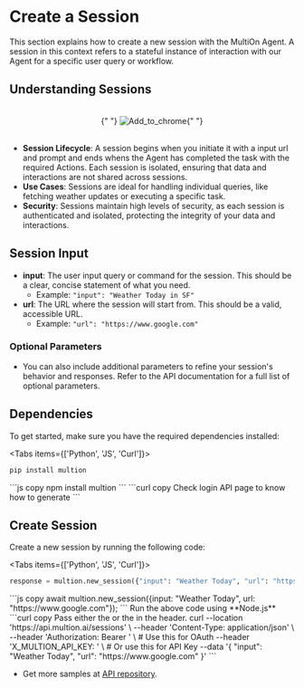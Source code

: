 
# Create a Session

This section explains how to create a new session with the MultiOn Agent. A session in this context refers to a stateful instance of interaction with our Agent for a specific user query or workflow.

## Understanding Sessions

<br />
<center>
  {" "}
  <img src="../api.svg" alt="Add_to_chrome" style={{ width: "3000px" }} />{" "}
</center>
<br />

- **Session Lifecycle**: A session begins when you initiate it with a input url and prompt and ends whens the Agent has completed the task with the required Actions. Each session is isolated, ensuring that data and interactions are not shared across sessions.
- **Use Cases**: Sessions are ideal for handling individual queries, like fetching weather updates or executing a specific task.
- **Security**: Sessions maintain high levels of security, as each session is authenticated and isolated, protecting the integrity of your data and interactions.

## Session Input

- **input**: The user input query or command for the session. This should be a clear, concise statement of what you need.
  - Example: `"input": "Weather Today in SF"`
- **url**: The URL where the session will start from. This should be a valid, accessible URL.
  - Example: `"url": "https://www.google.com"`

### Optional Parameters

- You can also include additional parameters to refine your session's behavior and responses. Refer to the API documentation for a full list of optional parameters.

## Dependencies


To get started, make sure you have the required dependencies installed:

<Tabs items={['Python', 'JS', 'Curl']}>
  <Tab>
  ```python copy
  pip install multion
  ```
  </Tab>
  <Tab>
  ```js copy 
  npm install multion
  ```
  </Tab>
  <Tab>
  ```curl copy
  Check login API page to know how to generate <AUTH_TOKEN>
  ```
  </Tab>
</Tabs>

## Create Session

Create a new session by running the following code:

<Tabs items={['Python', 'JS', 'Curl']}>
  <Tab>
  ```python copy
  response = multion.new_session({"input": "Weather Today", "url": "https://www.google.com"})
  ```
  </Tab>
  <Tab>
  ```js copy 
  await multion.new_session({input: "Weather Today", url: "https://www.google.com"});
  ```
  <Callout type="info" emoji="ℹ️">
  Run the above code using **Node.js**
  </Callout>
  </Tab>
  <Tab>
  ```curl copy
  Pass either the <AUTH_TOKEN> or the <API_KEY> in the header.
curl --location 'https://api.multion.ai/sessions' \
 --header 'Content-Type: application/json' \
 --header 'Authorization: Bearer <AUTH_TOKEN>' \ # Use this for OAuth
--header 'X_MULTION_API_KEY: <API_KEY>' \ # Or use this for API Key
--data '{
"input": "Weather Today",
"url": "https://www.google.com"
}'
```
</Tab>
</Tabs>

- Get more samples at [API repository](https://github.com/MULTI-ON/api).
